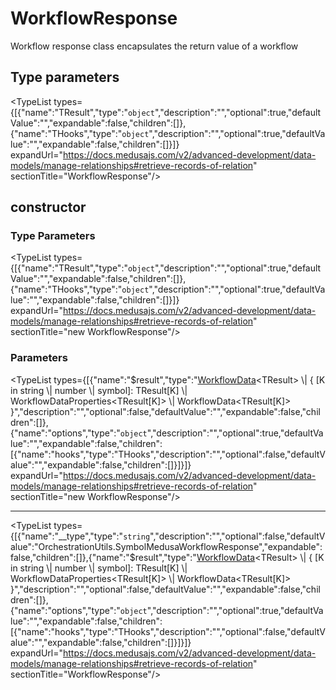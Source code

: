 
# WorkflowResponse

Workflow response class encapsulates the return value of a workflow

## Type parameters

<TypeList types={[{"name":"TResult","type":"`object`","description":"","optional":true,"defaultValue":"","expandable":false,"children":[]},{"name":"THooks","type":"`object`","description":"","optional":true,"defaultValue":"","expandable":false,"children":[]}]} expandUrl="https://docs.medusajs.com/v2/advanced-development/data-models/manage-relationships#retrieve-records-of-relation" sectionTitle="WorkflowResponse"/>

## constructor

### Type Parameters

<TypeList types={[{"name":"TResult","type":"`object`","description":"","optional":true,"defaultValue":"","expandable":false,"children":[]},{"name":"THooks","type":"`object`","description":"","optional":true,"defaultValue":"","expandable":false,"children":[]}]} expandUrl="https://docs.medusajs.com/v2/advanced-development/data-models/manage-relationships#retrieve-records-of-relation" sectionTitle="new WorkflowResponse"/>

### Parameters

<TypeList types={[{"name":"$result","type":"[WorkflowData](../../types/workflows.WorkflowData/page.mdx)&#60;TResult&#62; \\| &#123; [K in string \\| number \\| symbol]: TResult[K] \\| WorkflowDataProperties&#60;TResult[K]&#62; \\| WorkflowData&#60;TResult[K]&#62; &#125;","description":"","optional":false,"defaultValue":"","expandable":false,"children":[]},{"name":"options","type":"`object`","description":"","optional":true,"defaultValue":"","expandable":false,"children":[{"name":"hooks","type":"THooks","description":"","optional":false,"defaultValue":"","expandable":false,"children":[]}]}]} expandUrl="https://docs.medusajs.com/v2/advanced-development/data-models/manage-relationships#retrieve-records-of-relation" sectionTitle="new WorkflowResponse"/>

___

<TypeList types={[{"name":"__type","type":"`string`","description":"","optional":false,"defaultValue":"OrchestrationUtils.SymbolMedusaWorkflowResponse","expandable":false,"children":[]},{"name":"$result","type":"[WorkflowData](../../types/workflows.WorkflowData/page.mdx)&#60;TResult&#62; \\| &#123; [K in string \\| number \\| symbol]: TResult[K] \\| WorkflowDataProperties&#60;TResult[K]&#62; \\| WorkflowData&#60;TResult[K]&#62; &#125;","description":"","optional":false,"defaultValue":"","expandable":false,"children":[]},{"name":"options","type":"`object`","description":"","optional":true,"defaultValue":"","expandable":false,"children":[{"name":"hooks","type":"THooks","description":"","optional":false,"defaultValue":"","expandable":false,"children":[]}]}]} expandUrl="https://docs.medusajs.com/v2/advanced-development/data-models/manage-relationships#retrieve-records-of-relation" sectionTitle="WorkflowResponse"/>

